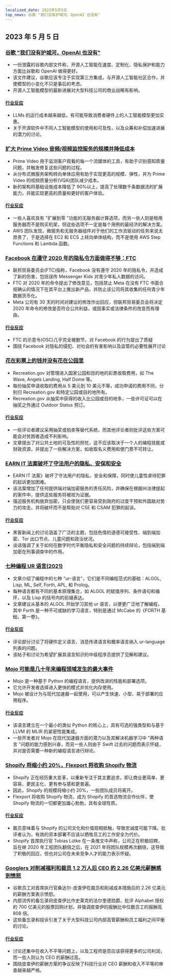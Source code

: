 ```yaml
---
localized_date: 2023年5月5日
top_news: 谷歌 "我们没有护城河，OpenAI 也没有"
---
```




<CallToAction />

<Steps>

## 2023 年 5 月 5 日

### [谷歌 "我们没有护城河，OpenAI 也没有"](https://www.semianalysis.com/p/google-we-have-no-moat-and-neither)

- 一份泄露的谷歌内部文件称，开源人工智能在速度、定制化、隐私保护和能力方面比谷歌和 OpenAI 做得更好。
- 该文件建议，谷歌应该专注于实现第三方集成，与开源人工智能社区合作，并使模型的小变化不只是事后的考虑。
- 开源人工智能模型的最新进展对大型科技公司的商业战略有影响。

#### [行业反应](http://news.ycombinator.com/item?id=35813322)

- LLMs 的运行成本越来越低，有可能导致消费者硬件上的人工智能模型更加实惠。
- 关于开源软件中不同人工智能模型的使用和可及性，以及众筹和补偿加速进展的潜力的讨论。

### [扩大 Prime Video 音频/视频监控服务的规模并降低成本](https://www.primevideotech.com/video-streaming/scaling-up-the-prime-video-audio-video-monitoring-service-and-reducing-costs-by-90)

- Prime Video 用于监测客户观看的每一个流媒体的工具，有助于识别感知质量问题，并触发修复这些问题的过程。
- 从分布式微服务架构转向单体应用有助于实现更高的规模、弹性，并为 Prime Video 的视频质量分析(VQA)团队减少成本。
- 新的架构将基础设施成本降低了 90%以上，提高了处理数千条数据流的扩展能力，并能实现更高的质量和更好的客户体验。

#### [行业反应](http://news.ycombinator.com/item?id=35811741)

- 一些人喜欢具有 "扩展到零 "功能的无服务器计算选项，而另一些人则是租用服务器而不是购买机架，但这些选项不一定是每个用例的最经济的解决方案。
- AWS 团队发现，微服务和无服务器组件对于他们的工作流驱动的任务来说太昂贵了，于是选择在 EC2 和 ECS 上转向单体结构，而不是使用 AWS Step Functions 和 Lambda 函数。

### [Facebook 在遵守 2020 年的隐私令方面做得不够：FTC](https://arstechnica.com/tech-policy/2023/05/ftc-says-facebook-violated-privacy-order-proposes-ban-on-monetizing-youth-data/)

- 联邦贸易委员会(FTC)指称，Facebook 没有遵守 2020 年的隐私令，并造成了新的伤害，包括误传 Messenger Kids 对青少年私人数据的访问。
- FTC 对 2020 年的命令提出了修改意见，包括禁止 Meta 在没有 FTC 书面合规确认的情况下在其平台上推出新产品，并防止该公司将其收集的任何青少年数据货币化。
- Meta 公司有 30 天的时间对建议的修改作出回应，但联邦贸易委员会将决定 2020 年命令的修改是否符合公共利益，或因事实或法律条件的改变而有理由。

#### [行业反应](http://news.ycombinator.com/item?id=35814081)

- FTC 的示意令(OSC)几乎完全被删节，对 Facebook 的行为提出了质疑
- 围绕 Facebook 对隐私的侵犯、对社会的有害影响以及监管的必要性展开讨论

### [花在彩票上的钱并没有花在公园里](https://outdoorstatus.com/articles/recreation-gov-lottery-fees/)

- Recreation.gov 对管理进入国家公园和目的地的彩票收取费用，如 The Wave, Angels Landing, Half Dome 等。
- 每份抽奖申请收取的费用从 5 美元到 10 美元不等，成功申请的费用不同，分别归 Recreation.gov 和特定公园或目的地所有。
- Recreation.gov 从抽奖中获得的收入比公园或目的地多，一些许可证可以在抽奖之外通过 Outdoor Status 预订。

#### [行业反应](http://news.ycombinator.com/item?id=35809570)

- 一些评论者建议采用抽奖或拍卖等替代系统，而其他评论者则批评这些方案可能会对贫困者造成不利影响。
- 文章提出了对公共土地的可及性的担忧，这不应该取决于一个人的编程技能或财政资源，并提出了一些解决方案，如收取名义费用和使门票不可转让。

### [EARN IT 法案破坏了守法用户的隐私、安保和安全](https://techfreedom.org/earn-it-act-remains-a-threat-to-liberty-security-safety-of-children/)

- EARN IT 法案》破坏了守法用户的隐私、安全和保障，同时使儿童性虐待犯罪的起诉更加困难。
- 该法案增加了任何提供端对端加密服务的责任风险，并确保在根据州法律提起的案件中，提供这些服务将被视为证据。
- 强迫服务机构放弃加密，只会使我们更容易受到政府的过度干预和外国敌对势力的攻击，并将破坏而不是帮助对 CSE 和 CSAM 犯罪的起诉。

#### [行业反应](http://news.ycombinator.com/item?id=35814113)

- 黑客新闻上的讨论涵盖了广泛的主题，包括色情的道德可接受性、端到端加密、Tor 出口节点、儿童问题和政治状况。
- 谈话强调了关于如何在数字时代平衡隐私和安全问题的持续辩论，包括端到端加密在刑事调查中的作用。

### [七种编程 UR 语言(2021)](https://madhadron.com/programming/seven_ur_languages.html)

- 文章介绍了编程中的七种 "ur-语言"，它们是不同编程范式的基础：ALGOL, Lisp, ML, Self, Forth, APL, 和 Prolog。
- 每种语言都有不同的基本原理集合，如 ALGOL 的赋值序列、条件语句和循环，以及 Lisp 的括号内的前缀表达。
- 文章建议从基本的 ALGOL 开始学习其他 ur 语言，以便更广泛地了解编程，其中 Forth 是一种不可或缺的学习语言，特别是通过 McCabe 的《FORTH 基础，第一卷》。

#### [行业反应](http://news.ycombinator.com/item?id=35813496)

- 评论部分讨论了将硬件定义语言、消息传递语言和概率语言纳入 ur-language 列表的问题。
- 该帖子和讨论为希望扩展其语言知识的中级程序员提供了见解和建议。

### [Mojo 可能是几十年来编程领域发生的最大事件](https://www.fast.ai/posts/2023-05-03-mojo-launch.html)

- Mojo 是一种基于 Python 的编程语言，提供改进的性能和部署选项。
- 它允许开发者选择进入更快的模式并优化内存使用。
- Mojo 被设计为与现代加速器一起使用，可以产生快速、小型、易于部署的应用程序。

#### [行业反应](http://news.ycombinator.com/item?id=35809658)

- 该语言建立在一个最小的类似 Python 的核心上，具有可选的强类型和与基于 LLVM 的 MLIR 的紧密性能集成。
- 一些开发者对 Mojo 在现代加速器方面的潜力以及其解决机器学习中 "两种语言 "问题的能力感到兴奋，而另一些人则由于 Swift 过去的问题而表示怀疑，并对是否需要一种新的编程语言进行辩论。

### [Shopify 将缩小约 20%，Flexport 将收购 Shopify 物流](https://news.shopify.com/important-team-and-business-changes)

- Shopify 正在经历重大变革，以重新专注于其主要追求，即让商业更简单、更容易、更民主化、更有参与感和更普遍。
- 因此，Shopify 的规模将缩小约 20%，一些团队成员将离开。
- Flexport 将收购 Shopify 物流，成为 Shopify 的首选物流合作伙伴，使 Shopify 物流的一切都更加雄心勃勃，具有全球性质。

#### [行业反应](http://news.ycombinator.com/item?id=35813763)

- 裁员意味着与 Shopify 的公司文化和价值观相抵触，导致忠诚度可能下降。批评者认为，有效的资本部署不应该以牺牲员工的工作安全为代价。
- Shopify 首席执行官 Tobias Lütke 在一条推文中声称，公司正在积极招聘，旨在继 2020 年工程团队翻倍之后，在 2021 年将团队规模再次翻倍，这导致了积极的回应，但也对公司在未来竞争人才的能力表示怀疑。

### [Googlers 对削减福利和裁员 1.2 万人后 CEO 的 2.26 亿美元薪酬感到愤怒](https://arstechnica.com/tech-policy/2023/05/googlers-angry-about-ceos-226m-pay-after-cuts-in-perks-and-12000-layoffs/)

- 谷歌员工对首席执行官桑达尔-皮查伊在裁员和削减成本措施后的 2.26 亿美元的薪酬方案表示愤怒。
- 内部流传的备忘录将皮查伊比作史莱克的法尔奎德勋爵，批评 Alphabet 授权的 700 亿美元的股票回购计划，并强调皮查伊的报酬比中位数员工的报酬高 808 倍。
- 这些备忘录和投诉引发了关于大型科技公司内部高管薪酬和员工福利之间平衡的讨论。

#### [行业反应](http://news.ycombinator.com/item?id=35821927)

- 讨论还集中在收入不平等问题上，以及工程师是否应该获得更多的公司利润，而一些人则认为 CEO 的薪酬过高。
- 围绕皮查伊的薪酬方案的争议反映了科技行业对 CEO 薪酬和收入不平等的审查越来越严格。

</Steps>
